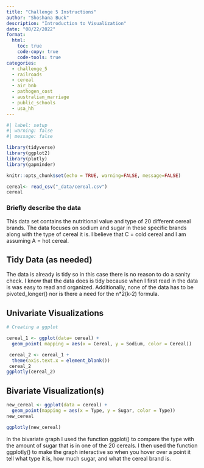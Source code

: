 ```yaml
---
title: "Challenge 5 Instructions"
author: "Shoshana Buck"
description: "Introduction to Visualization"
date: "08/22/2022"
format:
  html:
    toc: true
    code-copy: true
    code-tools: true
categories:
  - challenge_5
  - railroads
  - cereal
  - air_bnb
  - pathogen_cost
  - australian_marriage
  - public_schools
  - usa_hh
---
```


```r
#| label: setup
#| warning: false
#| message: false

library(tidyverse)
library(ggplot2)
library(plotly)
library(gapminder)

knitr::opts_chunk$set(echo = TRUE, warning=FALSE, message=FALSE)
```

```r
cereal<- read_csv("_data/cereal.csv")
cereal
```

### Briefly describe the data
This data set contains the nutritional value and type of 20 different cereal brands. The data focuses on sodium and sugar in these specific brands along with the type of cereal it is. I believe that C = cold cereal and I am assuming A = hot cereal.   

## Tidy Data (as needed)
The data is already is tidy so in this case there is no reason to do a sanity check. I know that the data does is tidy because when I first read in the data is was easy to read and organized. Additionally, none of the data has to be pivoted_longer() nor is there a need for the n*2(k-2) formula.

## Univariate Visualizations
```r
# Creating a ggplot 

cereal_1 <- ggplot(data= cereal) +
  geom_point( mapping = aes(x = Cereal, y = Sodium, color = Cereal))

 cereal_2 <- cereal_1 +
  theme(axis.text.x = element_blank())
 cereal_2
ggplotly(cereal_2)

```



## Bivariate Visualization(s)
```r
new_cereal <- ggplot(data = cereal) +
  geom_point(mapping = aes(x = Type, y = Sugar, color = Type))
new_cereal

ggplotly(new_cereal)

```
In the bivariate graph I used the function ggplot() to compare the type with the amount of sugar that is in one of the 20 cereals. I then used the function ggplotly() to make the graph interactive so when you hover over a point it tell what type it is, how much sugar, and what the cereal brand is.
